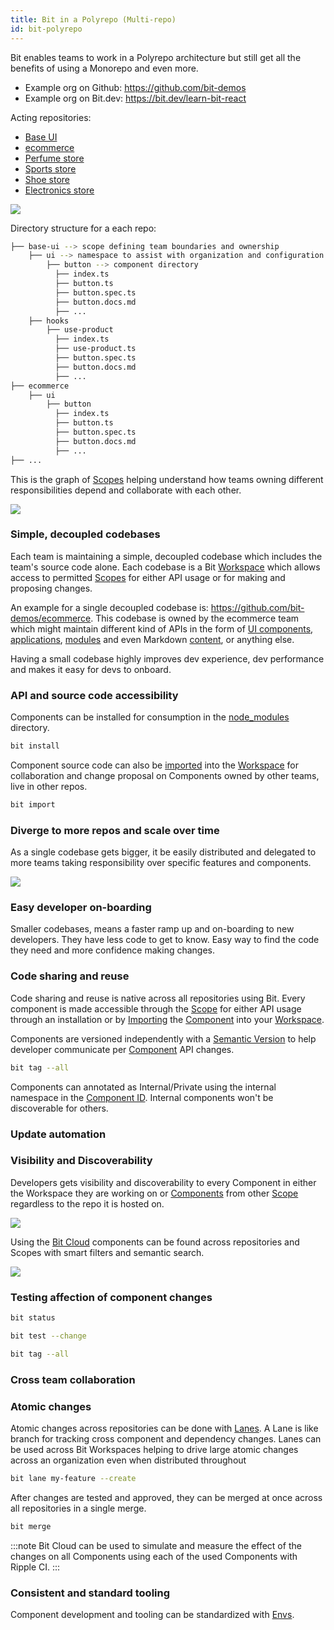 ```yaml
---
title: Bit in a Polyrepo (Multi-repo)
id: bit-polyrepo
---
```



Bit enables teams to work in a Polyrepo architecture but still get all the benefits of using a Monorepo and even more.

- Example org on Github: https://github.com/bit-demos
- Example org on Bit.dev: https://bit.dev/learn-bit-react

Acting repositories:

- [Base UI](https://github.com/bit-demos/base-ui)
- [ecommerce](https://github.com/bit-demos/ecommerce)
- [Perfume store](https://github.com/bit-demos/perfume-store)
- [Sports store](https://github.com/bit-demos/sports-store)
- [Shoe store](https://github.com/bit-demos/shoe-store)
- [Electronics store](https://github.com/bit-demos/shoe-store)

<img src={multiRepoPng} />

Directory structure for a each repo:

```bash
├── base-ui --> scope defining team boundaries and ownership
    ├── ui --> namespace to assist with organization and configuration of components
        ├── button --> component directory
          ├── index.ts
          ├── button.ts
          ├── button.spec.ts
          ├── button.docs.md
          ├── ...
    ├── hooks
        ├── use-product
          ├── index.ts
          ├── use-product.ts
          ├── button.spec.ts
          ├── button.docs.md
          ├── ...
├── ecommerce
    ├── ui
        ├── button
          ├── index.ts
          ├── button.ts
          ├── button.spec.ts
          ├── button.docs.md
          ├── ...
├── ...
```

This is the graph of [Scopes](/scope/overview) helping understand how teams owning different responsibilities depend and collaborate with each other.

<img src={scopeGraph} />

### Simple, decoupled codebases

Each team is maintaining a simple, decoupled codebase which includes the team's source code alone. Each codebase is a Bit [Workspace](/workspace/overview) which allows access to permitted [Scopes](/scope/overview) for either API usage or for making and proposing changes.

An example for a single decoupled codebase is: https://github.com/bit-demos/ecommerce.
This codebase is owned by the ecommerce team which might maintain different kind of APIs in the form of [UI components](https://bit.dev/learn-bit-react/ecommerce/ui/store-hero), <!--TODO [micro-services](/),  -->[applications](https://bit.dev/learn-bit-react/shoe-store/apps/shoe-store), [modules](https://bit.dev/learn-bit-react/ecommerce/entity/product) and even Markdown [content](https://bit.dev/learn-bit-react/ecommerce/content/about), or anything else.

Having a small codebase highly improves dev experience, dev performance and makes it easy for devs to onboard.

### API and source code accessibility

Components can be installed for consumption in the [node_modules](/workspace/node-modules) directory.

```bash
bit install
```

Component source code can also be [imported](/scope/importing-components) into the [Workspace](/workspace/overview) for collaboration and change proposal on Components owned by other teams, live in other repos.

```bash
bit import
```

### Diverge to more repos and scale over time

As a single codebase gets bigger, it be easily distributed and delegated to more teams taking responsibility over specific features and components.

<img src={multiRepoDivergedPng} />

### Easy developer on-boarding

Smaller codebases, means a faster ramp up and on-boarding to new developers. They have less code to get to know. Easy way to find the code they need and more confidence making changes.

### Code sharing and reuse

Code sharing and reuse is native across all repositories using Bit. Every component is made accessible through the [Scope](/scope/overview) for either API usage through an installation or by [Importing](scope/importing-components) the [Component](/components/overview) into your [Workspace](/workspace/overview).

Components are versioned independently with a [Semantic Version](https://semver.org) to help developer communicate per [Component](/components/overview) API changes.

```bash
bit tag --all
```

Components can annotated as Internal/Private <!--TODO [Internal/Private](/) --> using the internal namespace in the [Component ID](/components/component-id). Internal components won't be discoverable for others.

### Update automation

### Visibility and Discoverability

Developers gets visibility and discoverability to every Component in either the Workspace they are working on or [Components](/components/overview) from other [Scope](/scope/overview) regardless to the repo it is hosted on.

<img src={wsVisibility} />

Using the [Bit Cloud](https://bit.dev) components can be found across repositories and Scopes with smart filters and semantic search.

<img src={discovery} />

### Testing affection of component changes

```bash
bit status
```

```bash
bit test --change
```

```bash
bit tag --all
```

### Cross team collaboration

### Atomic changes

Atomic changes across repositories can be done with [Lanes](/components/lanes). A Lane is like branch for tracking cross component and dependency changes. Lanes can be used across Bit Workspaces helping to drive large atomic changes across an organization even when distributed throughout

```bash
bit lane my-feature --create
```

After changes are tested and approved, they can be merged at once across all repositories in a single merge.

```bash
bit merge
```

:::note
Bit Cloud can be used to simulate and measure the effect of the changes on all Components using each of the used Components with Ripple CI<!--TODO [Ripple CI](https://bit.dev/ripple-ci) -->.
:::

### Consistent and standard tooling

Component development and tooling can be standardized with [Envs](/envs/overview).

<!--TODO ### Gradual refactoring

### Large scale refactoring

### Feedback loop

Feedback loops get shorter.

### Team autonomy

Team autonomy is preserved

### Dev experience -->

